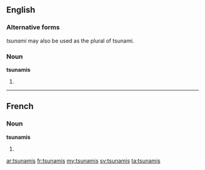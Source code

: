 ==English==

===Alternative forms===
''tsunami'' may also be used as the plural of tsunami.

===Noun===
'''tsunamis'''

# {{plural of|[[tsunami]]}}

----

==French==

===Noun===
'''tsunamis''' {{m}}

# {{plural of|[[tsunami]]|lang=fr}}

[[ar:tsunamis]]
[[fr:tsunamis]]
[[my:tsunamis]]
[[sv:tsunamis]]
[[ta:tsunamis]]